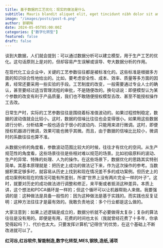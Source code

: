 ```yaml
---
title: 基于数据的工艺优化：现实的做法是什么
subtitle: Mauris blandit aliquet elit, eget tincidunt nibh dolor sit amet,
image: "/images/posts/post-6.png"
author: 郭朝晖
date: 2024-05-05T05:00:00Z
categories: ["数字化转型"]
featured: false
draft: false
---
```


谈到大数据，人们就会提到：可以通过数据分析可以建立模型，用于生产工艺的优化。这句话原则上是对的，但却容易产生误解或误导、夸大数据分析的作用。

在现代化工业企业中，关键的工艺参数往往都是被标准化的。这些标准是根据多方面的知识综合性地给出的。比如，要考虑安全性、成本、效率、质量等多方面的因素，经常还要采用一些实验的手段。工艺制度的改变，一般需要通过专业人士的确认，甚至要经过适当管理流程的审批，不是随便改的。换句话说：即便模型认为某个参数的改变有利于产品质量，我们也不敢随便授权模型去改、甚至不能授权操作工去改。

日常生产时，实际的工艺参数往往是围绕着标准值波动的。如果过程控制稳定，数据的波动值就会比较小。这时，数据的信噪比往往也会变得很小。如果用这些数据进行分析，分析结果一般也适合于很小的波动内、只能用来进行微调。这时，即便授权机器进行微调，效果可能也微乎其微。而且，由于数据的信噪比比较小，微调时的系数往往也算不准。

从数据分析的角度看，参数波动范围比较大的时候，往往才有优化的空间。从生产规范性的角度看，这些场景往往是些相对难以规范的场景。比如初级原料的波动、生产的异常、特殊的处理、人为的操作。在这些场景下，数据优化的思路其实特别简单。其基本原理就是：把历史上成功的做法记下来，作为这次操作的参考。当数据积累足够多时，就容易从历史上找到和现在情况差不多的成功案例。但历史上的成功案例和现在的情况可能有所差别，所谓“世界上没有两片完全一样的叶子”。这时，就要对历史的成功做法进行调整和修正，来平衡或者抵消这种差异。本质上讲，这个想法和PDCA循环是一样的；但这个循环可以让机器帮助人来做。我要强调的是：这种做法是具备一般性的：因为这种做法是基于实践的。而实践也反复证明：这种方法往往才是最有效的。我敢负责地说：多个行业都是这么做的。

大家注意到：如果上述逻辑是成立的，数据分析就不必要做得太复杂；复杂的算法往往是没有用的。即便是有用，花费的时间也太长（我就曾经花费了十多年，你承受得起吗？）、代价也太大。只要发挥计算机“记得住”的优势，在这个基础上不断改进就可以了。

<strong>红河谷,红谷软件,智能制造,数字化转型,MES,钢铁,造纸,浦项</strong>